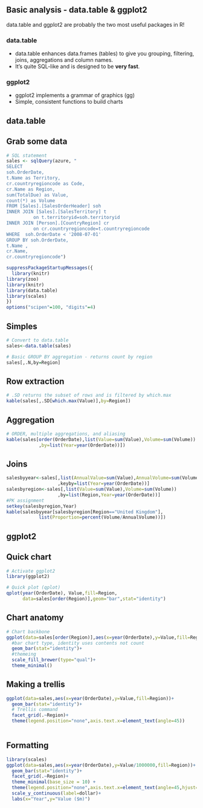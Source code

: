 ## Basic analysis - data.table & ggplot2 {#basicanalysis}
data.table and ggplot2 are probably the two most useful packages in R!

### data.table
* data.table enhances data.frames (tables) to give you grouping, filtering, joins, aggregations and column names. 
* It's quite SQL-like and is designed to be **very fast**.

### ggplot2
* ggplot2 implements a grammar of graphics (gg)
* Simple, consistent functions to build charts

## data.table

## Grab some data {.smaller}
```{r, echo=TRUE, eval=TRUE}
# SQL statement
sales <- sqlQuery(azure, "
SELECT 
soh.OrderDate,
t.Name as Territory,
cr.countryregioncode as Code,
cr.Name as Region,
sum(TotalDue) as Value,
count(*) as Volume
FROM [Sales].[SalesOrderHeader] soh
INNER JOIN [Sales].[SalesTerritory] t 
          on t.territoryid=soh.territoryid
INNER JOIN [Person].[CountryRegion] cr 
          on cr.countryregioncode=t.countryregioncode
WHERE  soh.OrderDate < '2008-07-01'
GROUP BY soh.OrderDate,
t.Name ,
cr.Name,
cr.countryregioncode")
```

```{r, echo=FALSE, eval=TRUE, results='hide'}
suppressPackageStartupMessages({
  library(knitr)
library(zoo)
library(knitr)
library(data.table)
library(scales)
})
options("scipen"=100, "digits"=4)
```

## Simples
```{r, echo=TRUE, eval=TRUE}
# Convert to data.table
sales<-data.table(sales)

# Basic GROUP BY aggregation - returns count by region
sales[,.N,by=Region]
```

## Row extraction
```{r, echo=TRUE, eval=TRUE, results='asis'}
# .SD returns the subset of rows and is filtered by which.max
kable(sales[,.SD[which.max(Value)],by=Region])
```

## Aggregation
```{r, echo=TRUE, eval=TRUE, results='asis'}
# ORDER, multiple aggregations, and aliasing
kable(sales[order(OrderDate),list(Value=sum(Value),Volume=sum(Volume))
            ,by=list(Year=year(OrderDate))])
```

## Joins
```{r, echo=TRUE, eval=TRUE, results='asis'}
salesbyyear<-sales[,list(AnnualValue=sum(Value),AnnualVolume=sum(Volume))
                   ,keyby=list(Year=year(OrderDate))]
salesbyregion<-sales[,list(Value=sum(Value),Volume=sum(Volume))
                   ,by=list(Region,Year=year(OrderDate))]
#PK assignment
setkey(salesbyregion,Year)
kable(salesbyyear[salesbyregion[Region=="United Kingdom"],
            list(Proportion=percent(Volume/AnnualVolume))])

```

## ggplot2

## Quick chart
```{r, echo=TRUE, eval=TRUE}
# Activate ggplot2
library(ggplot2)

# Quick plot (qplot)
qplot(year(OrderDate), Value,fill=Region,
      data=sales[order(Region)],geom="bar",stat="identity")
```

## Chart anatomy
```{r, echo=TRUE, eval=TRUE}
# Chart backbone
ggplot(data=sales[order(Region)],aes(x=year(OrderDate),y=Value,fill=Region))+
  #bar chart type, identity uses contents not count
  geom_bar(stat="identity")+
  #themeing
  scale_fill_brewer(type="qual")+
  theme_minimal()
```

## Making a trellis
```{r, echo=TRUE, eval=TRUE}
ggplot(data=sales,aes(x=year(OrderDate),y=Value,fill=Region))+
  geom_bar(stat="identity")+
  # Trellis command
  facet_grid(.~Region)+
  theme(legend.position="none",axis.text.x=element_text(angle=45))
  
```

## Formatting {.smaller}
```{r, echo=TRUE, eval=TRUE}
library(scales)
ggplot(data=sales,aes(x=year(OrderDate),y=Value/1000000,fill=Region))+
  geom_bar(stat="identity")+
  facet_grid(.~Region)+
  theme_minimal(base_size = 10) +
  theme(legend.position="none",axis.text.x=element_text(angle=45,hjust=1))+
  scale_y_continuous(label=dollar)+
  labs(x="Year",y="Value ($m)")
```
